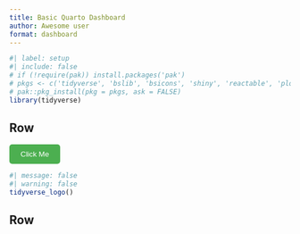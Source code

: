 ```yaml
---
title: Basic Quarto Dashboard
author: Awesome user
format: dashboard
---
```


```r
#| label: setup
#| include: false
# if (!require(pak)) install.packages('pak')
# pkgs <- c('tidyverse', 'bslib', 'bsicons', 'shiny', 'reactable', 'plotly')
# pak::pkg_install(pkg = pkgs, ask = FALSE)
library(tidyverse)
```


## Row {height=30%}

<button style="background-color: #4CAF50; color: white; padding: 10px 20px; border: none; border-radius: 5px;">
  Click Me
</button>

```r
#| message: false 
#| warning: false
tidyverse_logo()
```

## Row {height=70%}

```r

```


